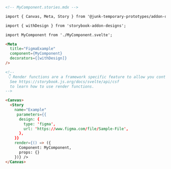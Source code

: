 ```md
<!-- MyComponent.stories.mdx -->

import { Canvas, Meta, Story } from '@junk-temporary-prototypes/addon-docs';

import { withDesign } from 'storybook-addon-designs';

import MyComponent from './MyComponent.svelte';

<Meta
  title="FigmaExample"
  component={MyComponent}
  decorators={[withDesign]}
/>

<!--
 👇 Render functions are a framework specific feature to allow you control on how the component renders.
  See https://storybook.js.org/docs/svelte/api/csf
  to learn how to use render functions.
-->

<Canvas>
  <Story
    name="Example"
     parameters={{
      design: {
        type: 'figma',
        url: 'https://www.figma.com/file/Sample-File',
      },
    }}
    render={() => ({
      Component: MyComponent,
      props: {}
    })} />
</Canvas>
```